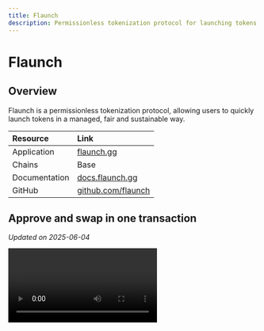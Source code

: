 ```yaml
---
title: Flaunch
description: Permissionless tokenization protocol for launching tokens in a managed, fair, and sustainable way.
---
```

# Flaunch

## Overview

Flaunch is a permissionless tokenization protocol, allowing users to quickly launch tokens in a managed, fair and sustainable way.

| Resource | Link |
|:---------|:-----|
| Application | [flaunch.gg](https://flaunch.gg/) |
| Chains | Base |
| Documentation | [docs.flaunch.gg](https://docs.flaunch.gg/) |
| GitHub | [github.com/flaunch](https://github.com/flaunch) |

## Approve and swap in one transaction

*Updated on 2025-06-04*

<video controls>
  <source src="https://content.uxscout.xyz/flaunch-2025-06-04.mp4" type="video/mp4"/>
  Your browser does not support the video tag.
</video>